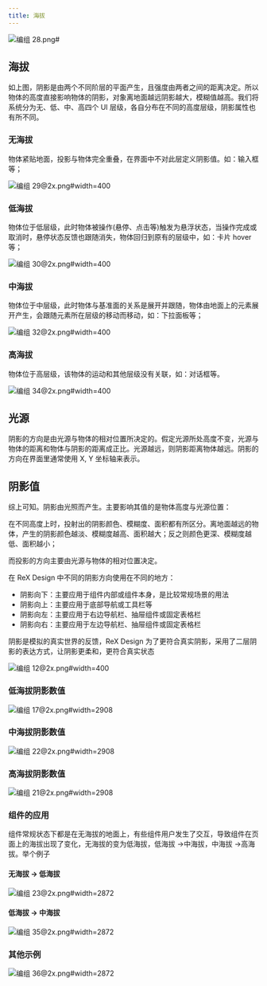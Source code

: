 ```yaml
---
title: 海拔
---
```


![编组 28.png#](https://hippo-oss.oss-cn-hangzhou.aliyuncs.com/rex/design-images/elevation/5244a9ac.png)

## 海拔

如上图，阴影是由两个不同阶层的平面产生，且强度由两者之间的距离决定。所以物体的高度直接影响物体的阴影，对象离地面越远阴影越大，模糊值越高。我们将系统分为无、低、中、高四个 UI 层级，各自分布在不同的高度层级，阴影属性也有所不同。

### 无海拔

物体紧贴地面，投影与物体完全重叠，在界面中不对此层定义阴影值。如：输入框等；

![编组 29@2x.png#width=400](https://hippo-oss.oss-cn-hangzhou.aliyuncs.com/rex/design-images/elevation/4cc15905.png)

### 低海拔

物体位于低层级，此时物体被操作(悬停、点击等)触发为悬浮状态，当操作完成或取消时，悬停状态反馈也跟随消失，物体回归到原有的层级中，如：卡片 hover 等；

![编组 30@2x.png#width=400](https://hippo-oss.oss-cn-hangzhou.aliyuncs.com/rex/design-images/elevation/6ae20fed.png)

### 中海拔

物体位于中层级，此时物体与基准面的关系是展开并跟随，物体由地面上的元素展开产生，会跟随元素所在层级的移动而移动，如：下拉面板等；

![编组 32@2x.png#width=400](https://hippo-oss.oss-cn-hangzhou.aliyuncs.com/rex/design-images/elevation/ed8b7f07.png)

### 高海拔

物体位于高层级，该物体的运动和其他层级没有关联，如：对话框等。

![编组 34@2x.png#width=400](https://hippo-oss.oss-cn-hangzhou.aliyuncs.com/rex/design-images/elevation/ae1017e5.png)

## 光源

阴影的方向是由光源与物体的相对位置所决定的。假定光源所处高度不变，光源与物体的距离和物体与阴影的距离成正比。光源越远，则阴影距离物体越远。阴影的方向在界面里通常使用 X, Y 坐标轴来表示。

## 阴影值

综上可知。阴影由光照而产生。主要影响其值的是物体高度与光源位置：

在不同高度上时，投射出的阴影颜色、模糊度、面积都有所区分。离地面越远的物体，产生的阴影颜色越淡、模糊度越高、面积越大；反之则颜色更深、模糊度越低、面积越小；

而投影的方向主要由光源与物体的相对位置决定。

在 ReX Design 中不同的阴影方向使用在不同的地方：

- 阴影向下：主要应用于组件内部或组件本身，是比较常规场景的用法
- 阴影向上：主要应用于底部导航或工具栏等
- 阴影向左：主要应用于右边导航栏、抽屉组件或固定表格栏
- 阴影向右：主要应用于左边导航栏、抽屉组件或固定表格栏

阴影是模拟的真实世界的反馈，ReX Design 为了更符合真实阴影，采用了二层阴影的表达方式，让阴影更柔和，更符合真实状态

![编组 12@2x.png#width=400](https://hippo-oss.oss-cn-hangzhou.aliyuncs.com/rex/design-images/elevation/e7c057c3.png)

### 低海拔阴影数值

![编组 17@2x.png#width=2908](https://hippo-oss.oss-cn-hangzhou.aliyuncs.com/rex/design-images/elevation/59045a09.png)

### 中海拔阴影数值

![编组 22@2x.png#width=2908](https://hippo-oss.oss-cn-hangzhou.aliyuncs.com/rex/design-images/elevation/a4e6ccad.png)

### 高海拔阴影数值

![编组 21@2x.png#width=2908](https://hippo-oss.oss-cn-hangzhou.aliyuncs.com/rex/design-images/elevation/b13ca4fd.png)

### 组件的应用

组件常规状态下都是在无海拔的地面上，有些组件用户发生了交互，导致组件在页面上的海拔出现了变化，无海拔的变为低海拔，低海拔 ->中海拔，中海拔 ->高海拔。举个例子

#### 无海拔 -> 低海拔

![编组 23@2x.png#width=2872](https://hippo-oss.oss-cn-hangzhou.aliyuncs.com/rex/design-images/elevation/d8559711.png)

#### 低海拔 -> 中海拔

![编组 35@2x.png#width=2872](https://hippo-oss.oss-cn-hangzhou.aliyuncs.com/rex/design-images/elevation/5325084d.png)

### 其他示例

![编组 36@2x.png#width=2872](https://hippo-oss.oss-cn-hangzhou.aliyuncs.com/rex/design-images/elevation/045fe2a1.png)
